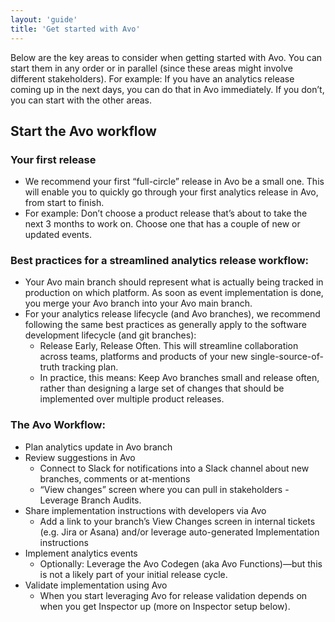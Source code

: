 ```yaml
---
layout: 'guide'
title: 'Get started with Avo'
---
```



Below are the key areas to consider when getting started with Avo. You can start them in any order or in parallel (since these areas might involve different stakeholders). For example: If you have an analytics release coming up in the next days, you can do that in Avo immediately. If you don’t, you can start with the other areas.

## Start the Avo workflow

### Your first release

- We recommend your first “full-circle” release in Avo be a small one. This will enable you to quickly go through your first analytics release in Avo, from start to finish.
- For example: Don’t choose a product release that’s about to take the next 3 months to work on. Choose one that has a couple of new or updated events.

### Best practices for a streamlined analytics release workflow:

- Your Avo main branch should represent what is actually being tracked in production on which platform. As soon as event implementation is done, you merge your Avo branch into your Avo main branch.
- For your analytics release lifecycle (and Avo branches), we recommend following the same best practices as generally apply to the software development lifecycle (and git branches):
  - Release Early, Release Often. This will streamline collaboration across teams, platforms and products of your new single-source-of-truth tracking plan.
  - In practice, this means: Keep Avo branches small and release often, rather than designing a large set of changes that should be implemented over multiple product releases.

### The Avo Workflow:

- <Link passhref href="/workspace/branches">
    Plan analytics update in Avo branch
  </Link>
- Review suggestions in Avo
  - <Link
      passhref
      href="/workspace/integrations#enable-slack-notifications-in-your-avo-workspace"
    >
      Connect to Slack
    </Link> for notifications into a Slack channel about new branches, comments or
    at-mentions
  - <Link passhref href="/workspace/branches#review-branch-changes">
      “View changes”
    </Link> screen where you can pull in stakeholders -Leverage <Link
      passhref
      href="/audit/branch-audit"
    >
      Branch Audits.
    </Link>
- Share implementation instructions with developers via Avo
  - Add a link to your branch’s View Changes screen in internal tickets (e.g. Jira or Asana) and/or leverage auto-generated <Link passhref href="/workspace/implementation-instructions">Implementation instructions</Link>
- Implement analytics events
  - Optionally: Leverage the <Link passhref href="/implementation/devs-101#avo-functions-type-safe-analytics-wrappers">Avo Codegen (aka Avo Functions)</Link>—but this is not a likely part of your initial release cycle.
- Validate implementation using Avo
  - When you start leveraging Avo for release validation depends on when you get Inspector up <Link passhref href=""><a>(more on Inspector setup below)</a></Link>.
